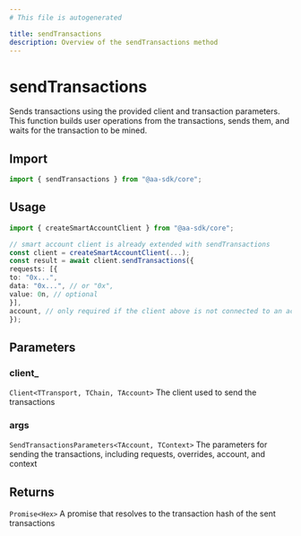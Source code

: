 ```yaml
---
# This file is autogenerated

title: sendTransactions
description: Overview of the sendTransactions method
---
```


# sendTransactions

Sends transactions using the provided client and transaction parameters. This function builds user operations from the transactions, sends them, and waits for the transaction to be mined.

## Import

```ts
import { sendTransactions } from "@aa-sdk/core";
```

## Usage

```ts
import { createSmartAccountClient } from "@aa-sdk/core";

// smart account client is already extended with sendTransactions
const client = createSmartAccountClient(...);
const result = await client.sendTransactions({
requests: [{
to: "0x...",
data: "0x...", // or "0x",
value: 0n, // optional
}],
account, // only required if the client above is not connected to an account
});
```

## Parameters

### client\_

`Client<TTransport, TChain, TAccount>`
The client used to send the transactions

### args

`SendTransactionsParameters<TAccount, TContext>`
The parameters for sending the transactions, including requests, overrides, account, and context

## Returns

`Promise<Hex>`
A promise that resolves to the transaction hash of the sent transactions
